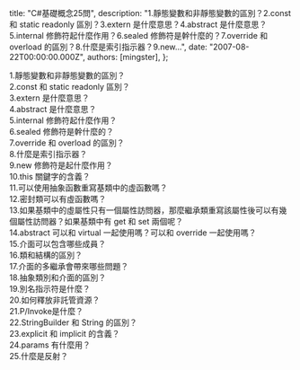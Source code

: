 
  title: "C#基礎概念25問",
  description: "1.靜態變數和非靜態變數的區別？2.const 和 static readonly 區別？3.extern 是什麼意思？4.abstract 是什麼意思？5.internal 修飾符起什麼作用？6.sealed 修飾符是幹什麼的？7.override 和 overload 的區別？8.什麼是索引指示器？9.new...",
  date: "2007-08-22T00:00:00.000Z",
  authors: [mingster],
};

<p>1.靜態變數和非靜態變數的區別？<br />2.const 和 static readonly 區別？<br />3.extern 是什麼意思？<br />4.abstract 是什麼意思？<br />5.internal 修飾符起什麼作用？<br />6.sealed 修飾符是幹什麼的？<br />7.override 和 overload 的區別？<br />8.什麼是索引指示器？<br />9.new 修飾符是起什麼作用？<br />10.this 關鍵字的含義？<br />11.可以使用抽象函數重寫基類中的虛函數嗎？<br />12.密封類可以有虛函數嗎？<br />13.如果基類中的虛屬性只有一個屬性訪問器，那麼繼承類重寫該屬性後可以有幾個屬性訪問器？如果基類中有 get 和 set 兩個呢？<br />14.abstract 可以和 virtual 一起使用嗎？可以和 override 一起使用嗎？<br />15.介面可以包含哪些成員？<br />16.類和結構的區別？<br />17.介面的多繼承會帶來哪些問題？<br />18.抽象類別和介面的區別？<br />19.別名指示符是什麼？<br />20.如何釋放非託管資源？<br />21.P/Invoke是什麼？<br />22.StringBuilder 和 String 的區別？<br />23.explicit 和 implicit 的含義？<br />24.params 有什麼用？<br />25.什麼是反射？</p>
